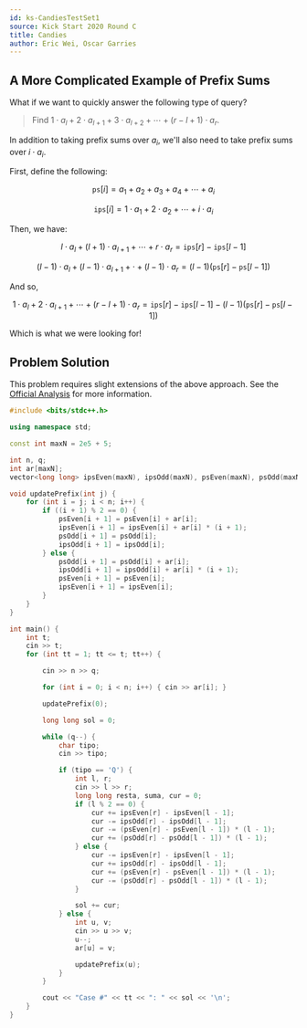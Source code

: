 ```yaml
---
id: ks-CandiesTestSet1
source: Kick Start 2020 Round C
title: Candies
author: Eric Wei, Oscar Garries
---
```


## A More Complicated Example of Prefix Sums

What if we want to quickly answer the following type of query?

> Find $1\cdot a_l+2\cdot a_{l+1}+3\cdot a_{l+2}+\cdots+(r-l+1)\cdot a_{r}$.

In addition to taking prefix sums over $a_i$, we'll also need to take prefix
sums over $i\cdot a_i$.

First, define the following:

$$
\texttt{ps}[i] = a_1+a_2+a_3+a_4+\cdots+a_i
$$

$$
\texttt{ips}[i] = 1\cdot a_1+2\cdot a_2+\cdots+i\cdot a_i
$$

Then, we have:

$$
l\cdot a_l + (l+1) \cdot a_{l+1} + \cdots + r \cdot a_r = \texttt{ips}[r]-\texttt{ips}[l-1]
$$

$$
(l-1) \cdot a_l + (l-1) \cdot a_{l+1} + \cdot + (l-1) \cdot a_r = (l-1)(\texttt{ps}[r]-\texttt{ps}[l-1])
$$

And so,

$$
1\cdot a_l + 2 \cdot a_{l+1} + \cdots + (r-l+1) \cdot a_r = \texttt{ips}[r]-\texttt{ips}[l-1]-(l-1)(\texttt{ps}[r]-\texttt{ps}[l-1])
$$

Which is what we were looking for!

## Problem Solution

This problem requires slight extensions of the above approach. See the
[Official Analysis](https://zibada.guru/gcj/ks2020c/problems/#analysis-D)
for more information.

```cpp
#include <bits/stdc++.h>

using namespace std;

const int maxN = 2e5 + 5;

int n, q;
int ar[maxN];
vector<long long> ipsEven(maxN), ipsOdd(maxN), psEven(maxN), psOdd(maxN);

void updatePrefix(int j) {
	for (int i = j; i < n; i++) {
		if ((i + 1) % 2 == 0) {
			psEven[i + 1] = psEven[i] + ar[i];
			ipsEven[i + 1] = ipsEven[i] + ar[i] * (i + 1);
			psOdd[i + 1] = psOdd[i];
			ipsOdd[i + 1] = ipsOdd[i];
		} else {
			psOdd[i + 1] = psOdd[i] + ar[i];
			ipsOdd[i + 1] = ipsOdd[i] + ar[i] * (i + 1);
			psEven[i + 1] = psEven[i];
			ipsEven[i + 1] = ipsEven[i];
		}
	}
}

int main() {
	int t;
	cin >> t;
	for (int tt = 1; tt <= t; tt++) {

		cin >> n >> q;

		for (int i = 0; i < n; i++) { cin >> ar[i]; }

		updatePrefix(0);

		long long sol = 0;

		while (q--) {
			char tipo;
			cin >> tipo;

			if (tipo == 'Q') {
				int l, r;
				cin >> l >> r;
				long long resta, suma, cur = 0;
				if (l % 2 == 0) {
					cur += ipsEven[r] - ipsEven[l - 1];
					cur -= ipsOdd[r] - ipsOdd[l - 1];
					cur -= (psEven[r] - psEven[l - 1]) * (l - 1);
					cur += (psOdd[r] - psOdd[l - 1]) * (l - 1);
				} else {
					cur -= ipsEven[r] - ipsEven[l - 1];
					cur += ipsOdd[r] - ipsOdd[l - 1];
					cur += (psEven[r] - psEven[l - 1]) * (l - 1);
					cur -= (psOdd[r] - psOdd[l - 1]) * (l - 1);
				}

				sol += cur;
			} else {
				int u, v;
				cin >> u >> v;
				u--;
				ar[u] = v;

				updatePrefix(u);
			}
		}

		cout << "Case #" << tt << ": " << sol << '\n';
	}
}
```

